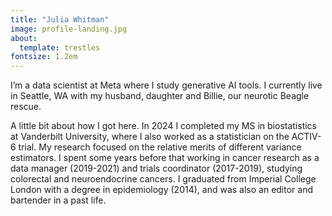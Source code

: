 ```yaml
---
title: "Julia Whitman"
image: profile-landing.jpg
about:
  template: trestles
fontsize: 1.2em
---
```


I'm a data scientist at Meta where I study generative AI tools. I currently live in Seattle, WA with my husband, daughter and Billie, our neurotic Beagle rescue.

A little bit about how I got here. In 2024 I completed my MS in biostatistics at Vanderbilt University, where I also worked as a statistician on the ACTIV-6 trial. My research focused on the relative merits of different variance estimators. I spent some years before that working in cancer research as a data manager (2019-2021) and trials coordinator (2017-2019), studying colorectal and neuroendocrine cancers. I graduated from Imperial College London with a degree in epidemiology (2014), and was also an editor and bartender in a past life.
